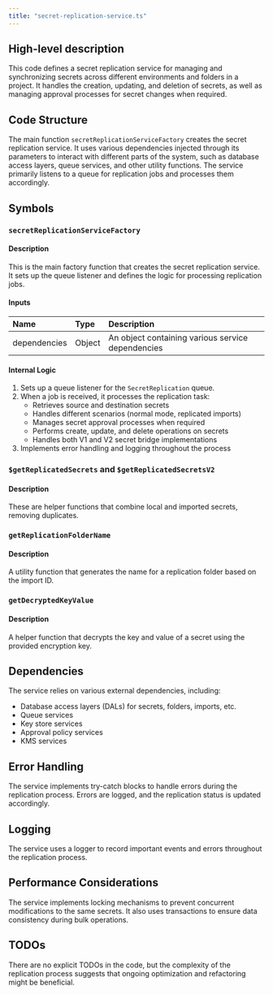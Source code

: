 ```yaml
---
title: "secret-replication-service.ts"
---
```


## High-level description
This code defines a secret replication service for managing and synchronizing secrets across different environments and folders in a project. It handles the creation, updating, and deletion of secrets, as well as managing approval processes for secret changes when required.

## Code Structure
The main function `secretReplicationServiceFactory` creates the secret replication service. It uses various dependencies injected through its parameters to interact with different parts of the system, such as database access layers, queue services, and other utility functions. The service primarily listens to a queue for replication jobs and processes them accordingly.

## Symbols

### `secretReplicationServiceFactory`
#### Description
This is the main factory function that creates the secret replication service. It sets up the queue listener and defines the logic for processing replication jobs.

#### Inputs
| Name | Type | Description |
|:-----|:-----|:------------|
| dependencies | Object | An object containing various service dependencies |

#### Internal Logic
1. Sets up a queue listener for the `SecretReplication` queue.
2. When a job is received, it processes the replication task:
   - Retrieves source and destination secrets
   - Handles different scenarios (normal mode, replicated imports)
   - Manages secret approval processes when required
   - Performs create, update, and delete operations on secrets
   - Handles both V1 and V2 secret bridge implementations
3. Implements error handling and logging throughout the process

### `$getReplicatedSecrets` and `$getReplicatedSecretsV2`
#### Description
These are helper functions that combine local and imported secrets, removing duplicates.

### `getReplicationFolderName`
#### Description
A utility function that generates the name for a replication folder based on the import ID.

### `getDecryptedKeyValue`
#### Description
A helper function that decrypts the key and value of a secret using the provided encryption key.

## Dependencies
The service relies on various external dependencies, including:
- Database access layers (DALs) for secrets, folders, imports, etc.
- Queue services
- Key store services
- Approval policy services
- KMS services

## Error Handling
The service implements try-catch blocks to handle errors during the replication process. Errors are logged, and the replication status is updated accordingly.

## Logging
The service uses a logger to record important events and errors throughout the replication process.

## Performance Considerations
The service implements locking mechanisms to prevent concurrent modifications to the same secrets. It also uses transactions to ensure data consistency during bulk operations.

## TODOs
There are no explicit TODOs in the code, but the complexity of the replication process suggests that ongoing optimization and refactoring might be beneficial.